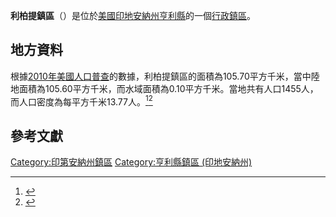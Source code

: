 {{noteTA
|G1=USState
|G2=地名
|G3=Unit
}}
{{Infobox settlement
|official_name            = 利柏提鎮區
|native_name = Liberty Township
|settlement_type          = [[行政鎮區|行政鎮區]]
|image_skyline            = 
|imagesize                = 
|image_map                = Map highlighting Liberty Township, Henry County, Indiana.svg
|mapsize                  = 250px
|pushpin_map  =USA Indiana
|pushpin_label = 利柏提鎮區
|pushpin_label_position   = top
|pushpin_map_caption      = 利柏提鎮區在印地安納州的位置
|subdivision_type         = [[世界政區索引|國家]]
|subdivision_type1        = [[美国州份|州份]]
|subdivision_type2        = [[印地安納州行政区划|縣]]
|subdivision_name         = [[美国|美国]]
|subdivision_name1        = [[印地安納州|印地安納州]]
|subdivision_name2        = [[亨利縣_(印地安納州)|亨利縣]]
|elevation_ft             = 1148
|elevation_m              = 350
|timezone                 = [[北美东部時區|北美东部時區]]
|area_total_km2           = 105.70
|area_land_km2            = 105.60
|area_water_km2           = 0.10
|area_total_sq_mi         = 
|area_land_sq_mi          = 
|area_water_sq_mi         = 
|population_as_of         = [[2010年美國人口普查|2010]]
|population_footnotes     = 
|population_total         = 1455
|population_density_km2   = auto
|population_density_sq_mi = auto
|utc_offset               = -5
|coordinates              = {{coord|39|55|15|N|85|15|42|W|type:city_region:US-AL_source:GNS-enwiki|display=inline,title}}
| coor_pinpoint           = 
| coordinates_footnotes   = 
|timezone_DST             = EDT
|utc_offset_DST           = -4
|postal_code_type         = [[美國郵區編號|郵區編號]]
|postal_code              = 
|area_code                = {{link-en|电话区号765|Area code 765|765}}
|blank_name = [[地名信息系统|GNIS ID]]
|blank_info = 453556
}}
'''利柏提鎮區'''（{{lang-en|Liberty Township}}）是位於[[美國|美國]][[印地安納州|印地安納州]][[亨利縣_(印地安納州)|亨利縣]]的一個[[行政鎮區|行政鎮區]]。

== 地方資料 ==
根據[[2010年美國人口普查|2010年美國人口普查]]的數據，利柏提鎮區的面積為105.70平方千米，當中陸地面積為105.60平方千米，而水域面積為0.10平方千米。當地共有人口1455人，而人口密度為每平方千米13.77人。<ref name="GR8">{{cite web|url=http://factfinder2.census.gov|publisher=[[美国人口调查局|美国人口调查局]]|accessdate=2011-05-14|title=American FactFinder|archive-date=2013-09-11|archive-url=https://web.archive.org/web/20130911234518/http://factfinder2.census.gov/|dead-url=no}}</ref><ref>{{cite web|url=https://www.citypopulation.de/en/usa/illinois/admin/|title=USA: Illinois (Counties and Townships) - City Population|accessdate=2020-07-22|archive-date=2020-04-22|archive-url=https://web.archive.org/web/20200422090607/https://www.citypopulation.de/en/usa/illinois/admin/|dead-url=no}}</ref>

== 參考文獻 ==
{{reflist}}

{{亨利縣 (印地安納州)}}

{{DEFAULTSORT:Liberty Township}}
[[Category:印第安納州鎮區|Category:印第安納州鎮區]]
[[Category:亨利縣鎮區_(印地安納州)|Category:亨利縣鎮區 (印地安納州)]]

{{Indiana-geo-stub}}